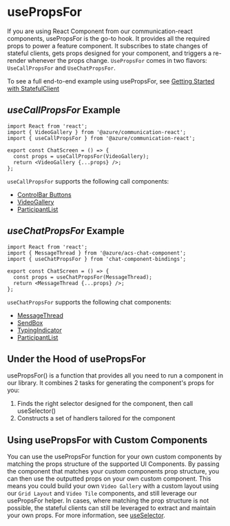 
<Meta id="statefulclient-reacthooks-usepropsfor" title="Stateful Client/React Hooks/UsePropsFor" />

# usePropsFor <a name="usePropsFor"></a>

If you are using React Component from our communication-react components, usePropsFor is the go-to hook.
It provides all the required props to power a feature component.
It subscribes to state changes of stateful clients, gets props designed for your component, and triggers a re-render whenever the props change.
`UsePropsFor` comes in two flavors: `UseCallPropsFor` and `UseChatPropsFor`.

To see a full end-to-end example using usePropsFor, see [Getting Started with StatefulClient](/?path=/docs/quickstarts-statefulclient--page)

## _useCallPropsFor_ Example

```tsx
import React from 'react';
import { VideoGallery } from '@azure/communication-react';
import { useCallPropsFor } from '@azure/communication-react';

export const ChatScreen = () => {
  const props = useCallPropsFor(VideoGallery);
  return <VideoGallery {...props} />;
};
```

`useCallPropsFor` supports the following call components:

- [ControlBar Buttons](/?path=/docs/ui-components-controlbar--control-bar)
- [VideoGallery](/?path=/docs/ui-components-videogallery--video-gallery)
- [ParticipantList](/?path=/docs/ui-components-participantlist--participant-list)

## _useChatPropsFor_ Example

```tsx
import React from 'react';
import { MessageThread } from '@azure/acs-chat-component';
import { useChatPropsFor } from 'chat-component-bindings';

export const ChatScreen = () => {
  const props = useChatPropsFor(MessageThread);
  return <MessageThread {...props} />;
};
```

`useChatPropsFor` supports the following chat components:

- [MessageThread](/?path=/docs/ui-components-messagethread--message-thread)
- [SendBox](/?path=/docs/ui-components-sendbox--send-box)
- [TypingIndicator](/?path=/docs/ui-components-typingindicator--typing-indicator)
- [ParticipantList](/?path=/docs/ui-components-participantlist--participant-list)

## Under the Hood of usePropsFor

usePropsFor() is a function that provides all you need to run a component in our library.
It combines 2 tasks for generating the component's props for you:

1. Finds the right selector designed for the component, then call useSelector()
2. Constructs a set of handlers tailored for the component

## Using usePropsFor with Custom Components

You can use the usePropsFor function for your own custom components by matching the props structure of the supported UI Components.
By passing the component that matches your custom components prop structure, you can then use the outputted props on your own custom component.
This means you could build your own `Video Gallery` with a custom layout using our `Grid Layout` and `Video Tile` components, and still leverage our usePropsFor helper.
In cases, where matching the prop structure is not possible, the stateful clients can still be leveraged to extract and maintain your own props.
For more information, see [useSelector](/?path=/docs/statefulclient-reacthooks-useselector--page).
